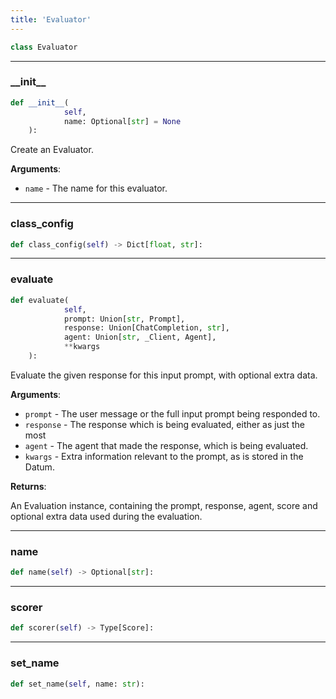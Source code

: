```yaml
---
title: 'Evaluator'
---
```


```python
class Evaluator
```



---

### \_\_init\_\_

```python
def __init__(
            self,
            name: Optional[str] = None
    ):
```

Create an Evaluator.

**Arguments**:

- `name` - The name for this evaluator.

---

### class\_config

```python
def class_config(self) -> Dict[float, str]:
```



---

### evaluate

```python
def evaluate(
            self,
            prompt: Union[str, Prompt],
            response: Union[ChatCompletion, str],
            agent: Union[str, _Client, Agent],
            **kwargs
    ):
```

Evaluate the given response for this input prompt, with optional extra data.

**Arguments**:

- `prompt` - The user message or the full input prompt being responded to.
- `response` - The response which is being evaluated, either as just the most
- `agent` - The agent that made the response, which is being evaluated.
- `kwargs` - Extra information relevant to the prompt, as is stored in the Datum.



**Returns**:

An Evaluation instance, containing the prompt, response, agent, score and
optional extra data used during the evaluation.

---

### name

```python
def name(self) -> Optional[str]:
```



---

### scorer

```python
def scorer(self) -> Type[Score]:
```



---

### set\_name

```python
def set_name(self, name: str):
```


